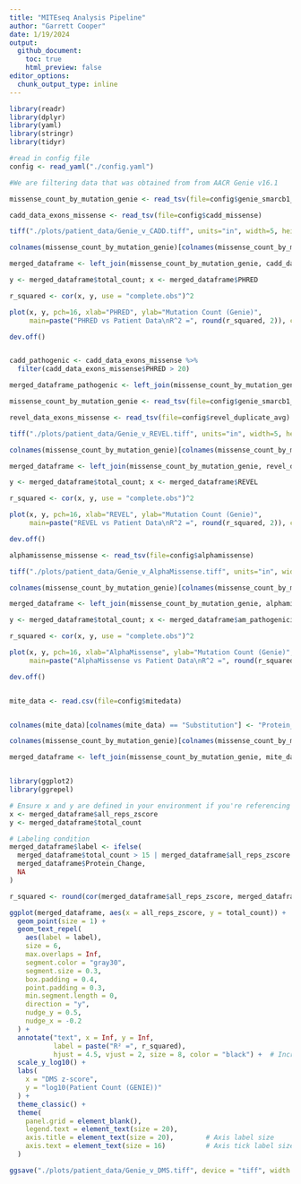 ```yaml
---
title: "MITEseq Analysis Pipeline"
author: "Garrett Cooper"
date: 1/19/2024
output:
  github_document:
    toc: true
    html_preview: false
editor_options: 
  chunk_output_type: inline
---
```




```r

library(readr)
library(dplyr)
library(yaml)
library(stringr)
library(tidyr)

#read in config file
config <- read_yaml("./config.yaml")

#We are filtering data that was obtained from from AACR Genie v16.1

missense_count_by_mutation_genie <- read_tsv(file=config$genie_smarcb1_missense_mutation_freq)

cadd_data_exons_missense <- read_tsv(file=config$cadd_missense)

```





```r

tiff("./plots/patient_data/Genie_v_CADD.tiff", units="in", width=5, height=5, res=300)

colnames(missense_count_by_mutation_genie)[colnames(missense_count_by_mutation_genie) == "genie_missense$`Protein Change`"] <- "Protein_Change"

merged_dataframe <- left_join(missense_count_by_mutation_genie, cadd_data_exons_missense, by = c("Protein_Change" = "AA_Substitution"))

y <- merged_dataframe$total_count; x <- merged_dataframe$PHRED

r_squared <- cor(x, y, use = "complete.obs")^2

plot(x, y, pch=16, xlab="PHRED", ylab="Mutation Count (Genie)",
     main=paste("PHRED vs Patient Data\nR^2 =", round(r_squared, 2)), cex=0.5)

dev.off()


cadd_pathogenic <- cadd_data_exons_missense %>%
  filter(cadd_data_exons_missense$PHRED > 20)

merged_dataframe_pathogenic <- left_join(missense_count_by_mutation_genie, cadd_data_exons_missense, by = c("Protein_Change" = "AA_Substitution"))


```


```r

missense_count_by_mutation_genie <- read_tsv(file=config$genie_smarcb1_missense_mutation_freq)

revel_data_exons_missense <- read_tsv(file=config$revel_duplicate_avg)

```




```r

tiff("./plots/patient_data/Genie_v_REVEL.tiff", units="in", width=5, height=5, res=300)

colnames(missense_count_by_mutation_genie)[colnames(missense_count_by_mutation_genie) == "genie_missense$`Protein Change`"] <- "AA_Substitution"

merged_dataframe <- left_join(missense_count_by_mutation_genie, revel_data_exons_missense, by = c("AA_Substitution" = "AA_Substitution"))

y <- merged_dataframe$total_count; x <- merged_dataframe$REVEL

r_squared <- cor(x, y, use = "complete.obs")^2

plot(x, y, pch=16, xlab="REVEL", ylab="Mutation Count (Genie)",
     main=paste("REVEL vs Patient Data\nR^2 =", round(r_squared, 2)), cex=0.5)

dev.off()


```


```r
alphamissense_missense <- read_tsv(file=config$alphamissense)
```


```r

tiff("./plots/patient_data/Genie_v_AlphaMissense.tiff", units="in", width=5, height=5, res=300)

colnames(missense_count_by_mutation_genie)[colnames(missense_count_by_mutation_genie) == "genie_missense$`Protein Change`"] <- "AA_Substitution"

merged_dataframe <- left_join(missense_count_by_mutation_genie, alphamissense_missense, by = c("AA_Substitution" = "protein_variant"))

y <- merged_dataframe$total_count; x <- merged_dataframe$am_pathogenicity

r_squared <- cor(x, y, use = "complete.obs")^2

plot(x, y, pch=16, xlab="AlphaMissense", ylab="Mutation Count (Genie)",
     main=paste("AlphaMissense vs Patient Data\nR^2 =", round(r_squared, 2)), cex=0.5)

dev.off()



```

```r

mite_data <- read.csv(file=config$mitedata)


colnames(mite_data)[colnames(mite_data) == "Substitution"] <- "Protein_Change"

colnames(missense_count_by_mutation_genie)[colnames(missense_count_by_mutation_genie) == "AA_Substitution"] <- "Protein_Change"

merged_dataframe <- left_join(missense_count_by_mutation_genie, mite_data, by = c("Protein_Change" = "Protein_Change"))


library(ggplot2)
library(ggrepel)

# Ensure x and y are defined in your environment if you're referencing them in the title
x <- merged_dataframe$all_reps_zscore
y <- merged_dataframe$total_count

# Labeling condition
merged_dataframe$label <- ifelse(
  merged_dataframe$total_count > 15 | merged_dataframe$all_reps_zscore > 2,
  merged_dataframe$Protein_Change,
  NA
)

r_squared <- round(cor(merged_dataframe$all_reps_zscore, merged_dataframe$total_count, use = "complete.obs")^2, 2)

ggplot(merged_dataframe, aes(x = all_reps_zscore, y = total_count)) +
  geom_point(size = 1) +
  geom_text_repel(
    aes(label = label),
    size = 6,
    max.overlaps = Inf,
    segment.color = "gray30",
    segment.size = 0.3,
    box.padding = 0.4,
    point.padding = 0.3,
    min.segment.length = 0,
    direction = "y",
    nudge_y = 0.5,
    nudge_x = -0.2
  ) +
  annotate("text", x = Inf, y = Inf, 
           label = paste("R² =", r_squared), 
           hjust = 4.5, vjust = 2, size = 8, color = "black") +  # Increased from 5 to 8
  scale_y_log10() +
  labs(
    x = "DMS z-score", 
    y = "log10(Patient Count (GENIE))"
  ) +
  theme_classic() +
  theme(
    panel.grid = element_blank(),
    legend.text = element_text(size = 20),
    axis.title = element_text(size = 20),        # Axis label size
    axis.text = element_text(size = 16)          # Axis tick label size
  )

ggsave("./plots/patient_data/Genie_v_DMS.tiff", device = "tiff", width = 8, height = 6, dpi = 300)


```


